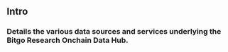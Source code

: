 ## Intro {.unnumbered}

### Details the various data sources and services underlying the Bitgo Research Onchain Data Hub.